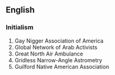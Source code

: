 ==English==

===Initialism===
# Gay Nigger Association of America
# Global Network of Arab Activists
# Great North Air Ambulance
# Gridless Narrow-Angle Astrometry
# Guilford Native American Association